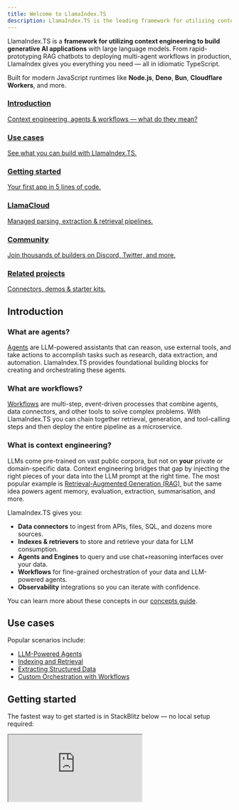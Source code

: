 ```yaml
---
title: Welcome to LlamaIndex.TS
description: LlamaIndex.TS is the leading framework for utilizing context engineering to build LLM applications in JavaScript and TypeScript.
---
```


LlamaIndex.TS is a **framework for utilizing context engineering to build generative AI applications** with large language models. From rapid-prototyping RAG chatbots to deploying multi-agent workflows in production, LlamaIndex gives you everything you need — all in idiomatic TypeScript.

Built for modern JavaScript runtimes like <SiNodedotjs className="inline" color="#5FA04E" /> **Node.js**, <SiDeno className="inline" color="#70FFAF" /> **Deno**, <SiBun className="inline" /> **Bun**, <SiCloudflareworkers className="inline" color="#F38020" /> **Cloudflare Workers**, and more.

<div className="grid grid-cols-1 gap-4 sm:grid-cols-2 lg:grid-cols-3 my-6">
  <a href="#introduction" className="block rounded-lg border border-gray-600/40 p-4 hover:border-gray-400 hover:bg-gray-700/20 no-underline">
    <h3 className="mb-1 text-lg font-semibold underline">Introduction</h3>
    <p className="text-sm text-gray-400 no-underline">Context engineering, agents &amp; workflows — what do they mean?</p>
  </a>

  <a href="#use-cases" className="block rounded-lg border border-gray-600/40 p-4 hover:border-gray-400 hover:bg-gray-700/20 no-underline">
    <h3 className="mb-1 text-lg font-semibold underline">Use cases</h3>
    <p className="text-sm text-gray-400 no-underline">See what you can build with LlamaIndex.TS.</p>
  </a>

  <a href="#getting-started" className="block rounded-lg border border-gray-600/40 p-4 hover:border-gray-400 hover:bg-gray-700/20 no-underline">
    <h3 className="mb-1 text-lg font-semibold underline">Getting started</h3>
    <p className="text-sm text-gray-400 no-underline">Your first app in 5 lines of code.</p>
  </a>

  <a href="https://docs.cloud.llamaindex.ai/" className="block rounded-lg border border-gray-600/40 p-4 hover:border-gray-400 hover:bg-gray-700/20 no-underline" target="_blank" rel="noopener noreferrer">
    <h3 className="mb-1 text-lg font-semibold underline">LlamaCloud</h3>
    <p className="text-sm text-gray-400 no-underline">Managed parsing, extraction &amp; retrieval pipelines.</p>
  </a>

  <a href="#community" className="block rounded-lg border border-gray-600/40 p-4 hover:border-gray-400 hover:bg-gray-700/20 no-underline">
    <h3 className="mb-1 text-lg font-semibold underline">Community</h3>
    <p className="text-sm text-gray-400 no-underline">Join thousands of builders on Discord, Twitter, and more.</p>
  </a>

  <a href="#related-projects" className="block rounded-lg border border-gray-600/40 p-4 hover:border-gray-400 hover:bg-gray-700/20 no-underline">
    <h3 className="mb-1 text-lg font-semibold underline">Related projects</h3>
    <p className="text-sm text-gray-400 no-underline">Connectors, demos &amp; starter kits.</p>
  </a>
</div>

## Introduction

### What are agents?

[Agents](/docs/llamaindex/modules/agents/index.mdx) are LLM-powered assistants that can reason, use external tools, and take actions to accomplish tasks such as research, data extraction, and automation. 
LlamaIndex.TS provides foundational building blocks for creating and orchestrating these agents.

### What are workflows?

[Workflows](/docs/llamaindex/understanding/workflows/index.mdx) are multi-step, event-driven processes that combine agents, data connectors, and other tools to solve complex problems. 
With LlamaIndex.TS you can chain together retrieval, generation, and tool-calling steps and then deploy the entire pipeline as a microservice.

### What is context engineering?

LLMs come pre-trained on vast public corpora, but not on **your** private or domain-specific data. 
Context engineering bridges that gap by injecting the right pieces of your data into the LLM prompt at the right time. 
The most popular example is [Retrieval-Augmented Generation (RAG)](/docs/llamaindex/getting_started/concepts.mdx), but the same idea powers agent memory, evaluation, extraction, summarisation, and more.

LlamaIndex.TS gives you:

- **Data connectors** to ingest from APIs, files, SQL, and dozens more sources.
- **Indexes & retrievers** to store and retrieve your data for LLM consumption.
- **Agents and Engines** to query and use chat+reasoning interfaces over your data.
- **Workflows** for fine-grained orchestration of your data and LLM-powered agents.
- **Observability** integrations so you can iterate with confidence.

You can learn more about these concepts in our [concepts guide](/docs/llamaindex/getting_started/concepts.mdx).

## Use cases

Popular scenarios include:

- [LLM-Powered Agents](/docs/llamaindex/tutorials/agents/1_setup.mdx)
- [Indexing and Retrieval](/docs/llamaindex/tutorials/rag/index.mdx)
- [Extracting Structured Data](/docs/llamaindex/tutorials/structured_data_extraction.mdx)
- [Custom Orchestration with Workflows](/docs/llamaindex/tutorials/workflows.mdx)

## Getting started

The fastest way to get started is in StackBlitz below — no local setup required:

<iframe
  className="w-full h-[440px]"
  aria-label="LlamaIndex.TS Starter"
  aria-description="Interactive starter for LlamaIndex.TS"
  src="https://stackblitz.com/github/run-llama/LlamaIndexTS/tree/main/examples?embed=1&file=starter.ts"
/>

Want to learn more? We have several tutorials to get you started:

- [Installation + Runtime Guide](/docs/llamaindex/getting_started/installation/index.mdx)
- [Create your first agent](/docs/llamaindex/tutorials/agents/1_setup.mdx)
- [Learn how to index data and chat with it](/docs/llamaindex/tutorials/rag/index.mdx)
- [Learn how to write your own workflows and agents](/docs/llamaindex/tutorials/workflows.mdx)

---

## LlamaCloud

Need an end-to-end managed pipeline? Check out **[LlamaCloud](https://cloud.llamaindex.ai/)**: best-in-class document parsing (LlamaParse), extraction (LlamaExtract), and indexing services with generous free tiers.

---

## Community

- [Twitter](https://twitter.com/llama_index)
- [Discord](https://discord.gg/dGcwcsnxhU)
- [LinkedIn](https://www.linkedin.com/company/llamaindex/)

We 💜 contributors! View our [contributing guide](https://github.com/run-llama/LlamaIndexTS/blob/main/CONTRIBUTING.md) to get started.

## Related projects

- [Python framework GitHub](https://github.com/run-llama/llama_index)
- [Python docs](https://docs.llamaindex.ai/)
- [create-llama](https://www.npmjs.com/package/create-llama) — scaffold a new project in seconds!
- [UI Components](https://ui.llamaindex.ai/) — build chat applications with our Next.js components.
